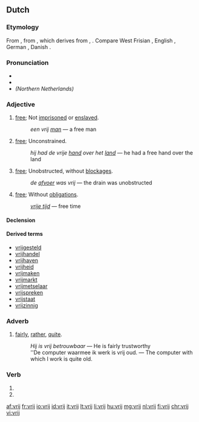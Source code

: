 ==Dutch==

===Etymology===
From {{etyl|odt|nl}} {{term/t|odt|*frī}}, from {{etyl|gem-pro|nl}} {{term/t|gem-pro|*frijaz}}, which derives from {{etyl|ine-pro|nl}} {{term/t|ine-pro|*prei-||to be fond of}}, {{term/t|ine-pro|*prey-}}. Compare West Frisian {{term|frij|lang=fy}}, English {{term|free|lang=en}}, German {{term|frei|lang=de}}, Danish {{term|fri|lang=da}}.

===Pronunciation===
* {{rhymes|ɛi̯|lang=nl}}
* {{IPA|/vrɛi/|lang=nl}}
* ''(Northern Netherlands)'' {{IPA|/frɛi/|lang=nl}}

===Adjective===
{{nl-adj}}

# [[free]]; Not [[imprisoned]] or [[enslaved]]. 
#: ''een vrij [[man]]'' &mdash; a free man
# [[free]]; Unconstrained. 
#: ''hij had de vrije [[hand]] over het [[land]]'' &mdash; he had a free hand over the land
# [[free]]; Unobstructed, without [[blockage|blockages]]. 
#: ''de [[afvoer]] was vrij'' &mdash; the drain was unobstructed
# [[free]]; Without [[obligation]]s. 
#: ''[[vrije tijd]]'' &mdash; free time

====Declension====
{{nl-decl-adj}}

====Derived terms====
* [[vrijgesteld]]
* [[vrijhandel]]
* [[vrijhaven]]
* [[vrijheid]]
* [[vrijmaken]]
* [[vrijmarkt]]
* [[vrijmetselaar]]
* [[vrijspreken]]
* [[vrijstaat]]
* [[vrijzinnig]]

===Adverb===
{{nl-adv}}

# [[fairly]], [[rather]], [[quite]]. 
#: ''Hij is vrij betrouwbaar'' &mdash; He is fairly trustworthy
#: ''De computer waarmee ik werk is vrij oud. &mdash; The computer with which I work is quite old.

===Verb===
{{nl-verb-form}}

# {{nl-verb form of|p=1|n=sg|t=pres|m=ind|vrijen}}
# {{nl-verb form of|m=imp|vrijen}}

[[af:vrij]]
[[fr:vrij]]
[[io:vrij]]
[[id:vrij]]
[[it:vrij]]
[[lt:vrij]]
[[li:vrij]]
[[hu:vrij]]
[[mg:vrij]]
[[nl:vrij]]
[[fi:vrij]]
[[chr:vrij]]
[[vi:vrij]]
